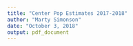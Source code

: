 ```yaml
---
title: "Center Pop Estimates 2017-2018"
author: "Marty Simonson"
date: "October 3, 2018"
output: pdf_document
---
```


